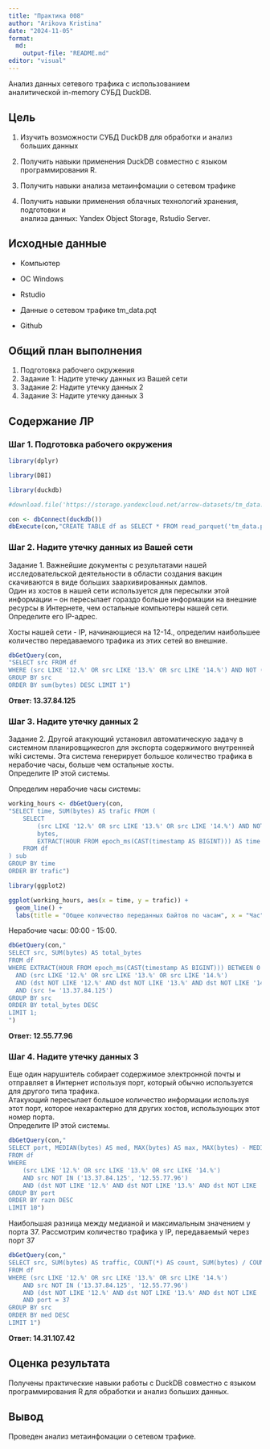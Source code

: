 ```yaml
---
title: "Практика 008"
author: "Arikova Kristina"
date: "2024-11-05"
format:
  md:
    output-file: "README.md"
editor: "visual"
---
```


Анализ данных сетевого трафика с использованием\
аналитической in-memory СУБД DuckDB.

## Цель

1.  Изучить возможности СУБД DuckDB для обработки и анализ больших данных

2.  Получить навыки применения DuckDB совместно с языком программирования R.

3.  Получить навыки анализа метаинфомации о сетевом трафике

4.  Получить навыки применения облачных технологий хранения, подготовки и\
    анализа данных: Yandex Object Storage, Rstudio Server.

## Исходные данные

-   Компьютер

-   ОС Windows

-   Rstudio

-   Данные о сетевом трафике tm_data.pqt

-   Github

## Общий план выполнения

1.  Подготовка рабочего окружения
2.  Задание 1: Надите утечку данных из Вашей сети
3.  Задание 2: Надите утечку данных 2
4.  Задание 3: Надите утечку данных 3

## Содержание ЛР

### Шаг 1. Подготовка рабочего окружения

```r
library(dplyr)
```

```r
library(DBI)
```

```r
library(duckdb)
```

```r
#download.file('https://storage.yandexcloud.net/arrow-datasets/tm_data.pqt', destfile = "tm_data.pqt")
```

```r
con <- dbConnect(duckdb())
dbExecute(con,"CREATE TABLE df as SELECT * FROM read_parquet('tm_data.pqt')")
```

### Шаг 2. Надите утечку данных из Вашей сети

Задание 1. Важнейшие документы с результатами нашей исследовательской деятельности в области создания вакцин скачиваются в виде больших заархивированных дампов.\
Один из хостов в нашей сети используется для пересылки этой информации – он пересылает гораздо больше информации на внешние ресурсы в Интернете, чем остальные компьютеры нашей сети. Определите его IP-адрес.

Хосты нашей сети - IP, начинающиеся на 12-14., определим наибольшее количество передаваемого трафика из этих сетей во внешние.

```r
dbGetQuery(con,
"SELECT src FROM df
WHERE (src LIKE '12.%' OR src LIKE '13.%' OR src LIKE '14.%') AND NOT (dst LIKE '12.%' AND dst LIKE '13.%' AND dst LIKE '14.%')
GROUP BY src
ORDER BY sum(bytes) DESC LIMIT 1")
```

**Ответ: 13.37.84.125**

### Шаг 3. Надите утечку данных 2

Задание 2. Другой атакующий установил автоматическую задачу в системном планировщикеcron для экспорта содержимого внутренней wiki системы. Эта система генерирует большое количество трафика в нерабочие часы, больше чем остальные хосты.\
Определите IP этой системы.

Определим нерабочие часы системы:

```r
working_hours <- dbGetQuery(con,
"SELECT time, SUM(bytes) AS trafic FROM (
    SELECT 
        (src LIKE '12.%' OR src LIKE '13.%' OR src LIKE '14.%') AND NOT (dst LIKE '12.%' AND dst LIKE '13.%' AND dst LIKE '14.%') AS ip,
        bytes,
        EXTRACT(HOUR FROM epoch_ms(CAST(timestamp AS BIGINT))) AS time
    FROM df
) sub
GROUP BY time
ORDER BY trafic")
```

```r
library(ggplot2)
```

```r
ggplot(working_hours, aes(x = time, y = trafic)) +
  geom_line() +
  labs(title = "Общее количество переданных байтов по часам", x = "Час", y = "Объем трафика (байты)")
```

Нерабочие часы: 00:00 - 15:00.

```r
dbGetQuery(con,"
SELECT src, SUM(bytes) AS total_bytes
FROM df
WHERE EXTRACT(HOUR FROM epoch_ms(CAST(timestamp AS BIGINT))) BETWEEN 0 AND 15
  AND (src LIKE '12.%' OR src LIKE '13.%' OR src LIKE '14.%')
  AND (dst NOT LIKE '12.%' AND dst NOT LIKE '13.%' AND dst NOT LIKE '14.%')
  AND (src != '13.37.84.125')
GROUP BY src
ORDER BY total_bytes DESC
LIMIT 1;
")
```

**Ответ: 12.55.77.96**

### Шаг 4. Надите утечку данных 3

Еще один нарушитель собирает содержимое электронной почты и отправляет в Интернет используя порт, который обычно используется для другого типа трафика.\
Атакующий пересылает большое количество информации используя этот порт, которое нехарактерно для других хостов, использующих этот номер порта.\
Определите IP этой системы.

```r
dbGetQuery(con,"
SELECT port, MEDIAN(bytes) AS med, MAX(bytes) AS max, MAX(bytes) - MEDIAN(bytes) AS razn
FROM df
WHERE 
    (src LIKE '12.%' OR src LIKE '13.%' OR src LIKE '14.%')
    AND src NOT IN ('13.37.84.125', '12.55.77.96')
    AND (dst NOT LIKE '12.%' AND dst NOT LIKE '13.%' AND dst NOT LIKE '14.%')
GROUP BY port
ORDER BY razn DESC
LIMIT 10")
```

Наибольшая разница между медианой и максимальным значением у порта 37. Рассмотрим количество трафика у IP, передаваемый через порт 37\

```r
dbGetQuery(con,"
SELECT src, SUM(bytes) AS traffic, COUNT(*) AS count, SUM(bytes) / COUNT(*) AS avg, MEDIAN(bytes) AS med
FROM df
WHERE (src LIKE '12.%' OR src LIKE '13.%' OR src LIKE '14.%')
    AND src NOT IN ('13.37.84.125', '12.55.77.96')
    AND (dst NOT LIKE '12.%' AND dst NOT LIKE '13.%' AND dst NOT LIKE '14.%')
    AND port = 37
GROUP BY src
ORDER BY med DESC
LIMIT 1")
```

**Ответ: 14.31.107.42**

## Оценка результата

Получены практические навыки работы с DuckDB совместно с языком программирования R для обработки и анализ больших данных.

## Вывод

Проведен анализ метаинфомации о сетевом трафике.
